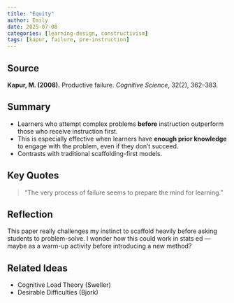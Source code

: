 ```yaml
---
title: "Equity"
author: Emily
date: 2025-07-08
categories: [learning-design, constructivism]
tags: [kapur, failure, pre-instruction]
---
```


## Source

**Kapur, M. (2008).** Productive failure. *Cognitive Science*, 32(2), 362–383.

## Summary

-   Learners who attempt complex problems **before** instruction outperform those who receive instruction first.
-   This is especially effective when learners have **enough prior knowledge** to engage with the problem, even if they don’t succeed.
-   Contrasts with traditional scaffolding-first models.

## Key Quotes

> "The very process of failure seems to prepare the mind for learning."

## Reflection {.callout-reflection}

This paper really challenges my instinct to scaffold heavily before asking students to problem-solve. I wonder how this could work in stats ed — maybe as a warm-up activity before introducing a new method?

## Related Ideas

-   Cognitive Load Theory (Sweller)
-   Desirable Difficulties (Bjork)
